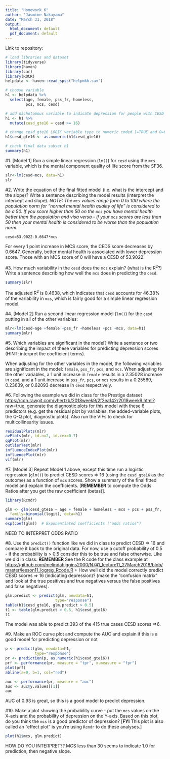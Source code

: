 ```yaml
---
title: "Homework 6"
author: "Jasmine Nakayama"
date: "March 31, 2018"
output:
  html_document: default
  pdf_document: default
---
```


Link to repository:
```r
# load libraries and dataset
library(tidyverse)
library(haven)
library(car)
library(ROCR)
helpdata <- haven::read_spss("helpmkh.sav")

# choose variable
h1 <- helpdata %>%
  select(age, female, pss_fr, homeless, 
         pcs, mcs, cesd)

# add dichotomous variable to indicate depression for people with CESD scores >= 16
h1 <- h1 %>%
  mutate(cesd_gte16 = cesd >= 16)

# change cesd_gte16 LOGIC variable type to numeric coded 1=TRUE and 0=FALSE
h1$cesd_gte16 <- as.numeric(h1$cesd_gte16)

# check final data subset h1
summary(h1)
```

#1. [Model 1] Run a simple linear regression (`lm()`) for `cesd` using the `mcs` variable, which is the mental component quality of life score from the SF36.

```r
slr<-lm(cesd~mcs, data=h1)
slr
```

#2. Write the equation of the final fitted model (i.e. what is the intercept and the slope)? Write a sentence describing the model results (interpret the intercept and slope). 
_NOTE: The `mcs` values range form 0 to 100 where the population norm for "normal mental health quality of life" is considered to be a 50. If you score higher than 50 on the `mcs` you have mental health better than the population and visa versa - if your `mcs` scores are less than 50 then your mental health is considered to be worse than the population norm._

`cesd=53.9022-0.6647*mcs`

For every 1 point increase in MCS score, the CEDS score decreases by 0.6647. Generally, better mental health is associated with lower depression score. Those with an MCS score of 0 will have a CESD of 53.9022.

#3. How much variability in the `cesd` does the `mcs` explain? (what is the R<sup>2</sup>?) Write a sentence describing how well the `mcs` does in predicting the `cesd`.

```r
summary(slr)
```
The adjusted R<sup>2</sup> is 0.4638, which indicates that `cesd` accounts for 46.38% of the variability in `mcs`, which is fairly good for a simple linear regression model.

#4. [Model 2] Run a second linear regression model (`lm()`) for the `cesd` putting in all of the other variables: 
   
```r
mlr<-lm(cesd~age +female +pss_fr +homeless +pcs +mcs, data=h1)
summary(mlr)
```

#5. Which variables are significant in the model? Write a sentence or two describing the impact of these variables for predicting depression scores (HINT: interpret the coefficient terms).

When adjusting for the other variables in the model, the following variables are significant in the model: `female`, `pss_fr`, `pcs`, and `mcs`. When adjusting for the other variables, a 1 unit increase in `female` results in a 2.35028 increase in `cesd`, and a 1 unit increase in `pss_fr`, `pcs`, or `mcs` results in a 0.25569, 0.23639, or 0.62093 decrease in `cesd` respectively.

#6. Following the example we did in class for the Prestige dataset [https://cdn.rawgit.com/vhertzb/2018week9/2f2ea142/2018week9.html?raw=true](https://cdn.rawgit.com/vhertzb/2018week9/2f2ea142/2018week9.html?raw=true), generate the diagnostic plots for this model with these 6 predictors (e.g. get the residual plot by variables, the added-variable plots, the Q-Q plot, diagnostic plots). Also run the VIFs to check for multicollinearity issues.

```r
residualPlots(mlr)
avPlots(mlr, id.n=2, id.cex=0.7)
qqPlot(mlr)
outlierTest(mlr)
influenceIndexPlot(mlr)
influencePlot(mlr)
vif(mlr)
```

#7. [Model 3] Repeat Model 1 above, except this time run a logistic regression (`glm()`) to predict CESD scores => 16 (using the `cesd_gte16` as the outcome) as a function of `mcs` scores. Show a summary of the final fitted model and explain the coefficients. [**REMEMBER** to compute the Odds Ratios after you get the raw coefficient (betas)].

```r
library(Rcmdr)

glm <- glm(cesd_gte16 ~ age + female + homeless + mcs + pcs + pss_fr, 
  family=binomial(logit), data=h1)
summary(glm)
exp(coef(glm))  # Exponentiated coefficients ("odds ratios")
```

NEED TO INTERPRET ODDS RATIO

#8. Use the `predict()` function like we did in class to predict CESD => 16 and compare it back to the original data. For now, use a cutoff probability of 0.5 - if the probability is > 0.5 consider this to be true and false otherwise. Like we did in class. **REMEMBER** See the R code for the class example at [https://github.com/melindahiggins2000/N741_lecture11_27March2018/blob/master/lesson11_logreg_Rcode.R](https://github.com/melindahiggins2000/N741_lecture11_27March2018/blob/master/lesson11_logreg_Rcode.R)
    + How well did the model correctly predict CESD scores => 16 (indicating depression)? (make the "confusion matrix" and look at the true positives and true negatives versus the false positives and false negatives).
  
```r
glm.predict <- predict(glm, newdata=h1,
                      type="response")
table(h1$cesd_gte16, glm.predict > 0.5)
t1 <- table(glm.predict > 0.5, h1$cesd_gte16)
t1
```
The model was able to predict 393 of the 415 true cases CESD scores =>6.

#9. Make an ROC curve plot and compute the AUC and explain if this is a good model for predicting depression or not

```r
p <- predict(glm, newdata=h1, 
             type="response")
pr <- prediction(p, as.numeric(h1$cesd_gte16))
prf <- performance(pr, measure = "tpr", x.measure = "fpr")
plot(prf)
abline(a=0, b=1, col="red")

auc <- performance(pr, measure = "auc")
auc <- auc@y.values[[1]]
auc
```

AUC of 0.93 is great, so this is a good model to predict depression.

#10. Make a plot showing the probability curve - put the `mcs` values on the X-axis and the probability of depression on the Y-axis. Based on this plot, do you think the `mcs` is a good predictor of depression? [**FYI** This plot is also called an "effect plot" is you're using `Rcmdr` to do these analyses.]

```r

plot(h1$mcs, glm.predict)
```

HOW DO YOU INTERPRET?? MCS less than 30 seems to indicate 1.0 for prediction, then negative slope.
